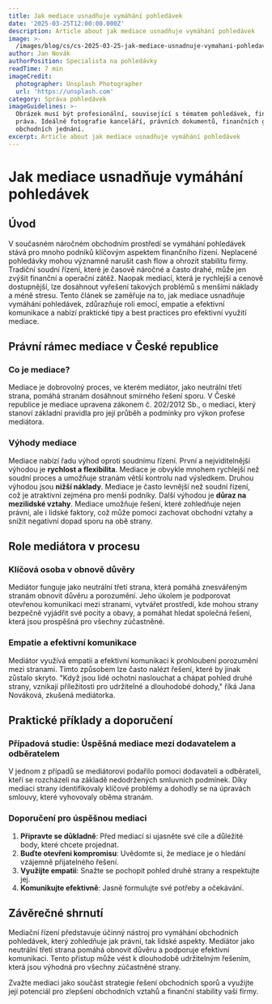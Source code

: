 ```yaml
---
title: Jak mediace usnadňuje vymáhání pohledávek
date: '2025-03-25T12:00:00.000Z'
description: Article about jak mediace usnadňuje vymáhání pohledávek
image: >-
  /images/blog/cs/cs-2025-03-25-jak-mediace-usnadnuje-vymahani-pohledavek-1743103031480.jpg
author: Jan Novák
authorPosition: Specialista na pohledávky
readTime: 7 min
imageCredit:
  photographer: Unsplash Photographer
  url: 'https://unsplash.com'
category: Správa pohledávek
imageGuidelines: >-
  Obrázek musí být profesionální, související s tématem pohledávek, financí nebo
  práva. Ideálně fotografie kanceláří, právních dokumentů, finančních grafů nebo
  obchodních jednání.
excerpt: Article about jak mediace usnadňuje vymáhání pohledávek
---
```

# Jak mediace usnadňuje vymáhání pohledávek

## Úvod

V současném náročném obchodním prostředí se vymáhání pohledávek stává pro mnoho podniků klíčovým aspektem finančního řízení. Neplacené pohledávky mohou významně narušit cash flow a ohrozit stabilitu firmy. Tradiční soudní řízení, které je časově náročné a často drahé, může jen zvýšit finanční a operační zátěž. Naopak mediací, která je rychlejší a cenově dostupnější, lze dosáhnout vyřešení takových problémů s menšími náklady a méně stresu. Tento článek se zaměřuje na to, jak mediace usnadňuje vymáhání pohledávek, zdůrazňuje roli emocí, empatie a efektivní komunikace a nabízí praktické tipy a best practices pro efektivní využití mediace.

## Právní rámec mediace v České republice

### Co je mediace?

Mediace je dobrovolný proces, ve kterém mediátor, jako neutrální třetí strana, pomáhá stranám dosáhnout smírného řešení sporu. V České republice je mediace upravena zákonem č. 202/2012 Sb., o mediaci, který stanoví základní pravidla pro její průběh a podmínky pro výkon profese mediátora. 

### Výhody mediace

Mediace nabízí řadu výhod oproti soudnímu řízení. První a nejviditelnější výhodou je **rychlost a flexibilita**. Mediace je obvykle mnohem rychlejší než soudní proces a umožňuje stranám větší kontrolu nad výsledkem. Druhou výhodou jsou **nižší náklady**. Mediace je často levnější než soudní řízení, což je atraktivní zejména pro menší podniky. Další výhodou je **důraz na mezilidské vztahy**. Mediace umožňuje řešení, které zohledňuje nejen právní, ale i lidské faktory, což může pomoci zachovat obchodní vztahy a snížit negativní dopad sporu na obě strany.

## Role mediátora v procesu

### Klíčová osoba v obnově důvěry

Mediátor funguje jako neutrální třetí strana, která pomáhá znesvářeným stranám obnovit důvěru a porozumění. Jeho úkolem je podporovat otevřenou komunikaci mezi stranami, vytvářet prostředí, kde mohou strany bezpečně vyjádřit své pocity a obavy, a pomáhat hledat společná řešení, která jsou prospěšná pro všechny zúčastněné.

### Empatie a efektivní komunikace

Mediátor využívá empatii a efektivní komunikaci k prohloubení porozumění mezi stranami. Tímto způsobem lze často nalézt řešení, které by jinak zůstalo skryto. "Když jsou lidé ochotni naslouchat a chápat pohled druhé strany, vznikají příležitosti pro udržitelné a dlouhodobé dohody," říká Jana Nováková, zkušená mediátorka.

## Praktické příklady a doporučení

### Případová studie: Úspěšná mediace mezi dodavatelem a odběratelem

V jednom z případů se mediátorovi podařilo pomoci dodavateli a odběrateli, kteří se rozcházeli na základě nedodržených smluvních podmínek. Díky mediaci strany identifikovaly klíčové problémy a dohodly se na úpravách smlouvy, které vyhovovaly oběma stranám.

### Doporučení pro úspěšnou mediaci

1. **Připravte se důkladně**: Před mediací si ujasněte své cíle a důležité body, které chcete projednat.
2. **Buďte otevřeni kompromisu**: Uvědomte si, že mediace je o hledání vzájemně přijatelného řešení.
3. **Využijte empatii**: Snažte se pochopit pohled druhé strany a respektujte jej.
4. **Komunikujte efektivně**: Jasně formulujte své potřeby a očekávání.

## Závěrečné shrnutí

Mediační řízení představuje účinný nástroj pro vymáhání obchodních pohledávek, který zohledňuje jak právní, tak lidské aspekty. Mediátor jako neutrální třetí strana pomáhá obnovit důvěru a podporuje efektivní komunikaci. Tento přístup může vést k dlouhodobě udržitelným řešením, která jsou výhodná pro všechny zúčastněné strany.

Zvažte mediaci jako součást strategie řešení obchodních sporů a využijte její potenciál pro zlepšení obchodních vztahů a finanční stability vaší firmy.
